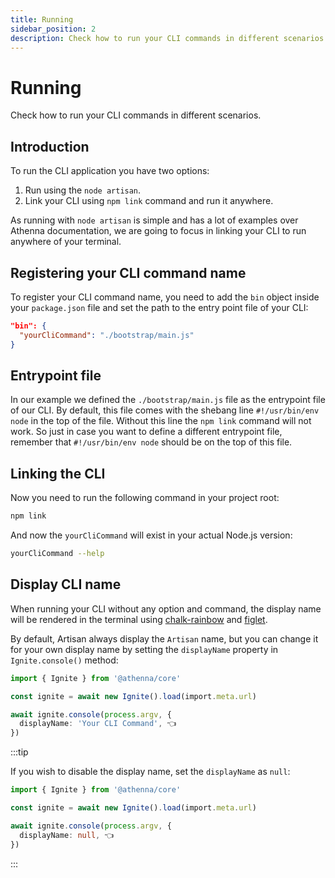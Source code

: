```yaml
---
title: Running
sidebar_position: 2
description: Check how to run your CLI commands in different scenarios.
---
```


# Running

Check how to run your CLI commands in different scenarios.

## Introduction

To run the CLI application you have two options:

1. Run using the `node artisan`.
2. Link your CLI using `npm link` command and run it anywhere.

As running with `node artisan` is simple and has a lot of examples
over Athenna documentation, we are going to focus in linking your
CLI to run anywhere of your terminal.

## Registering your CLI command name

To register your CLI command name, you need to add the
`bin` object inside your `package.json` file and set the
path to the entry point file of your CLI:

```json
"bin": {
  "yourCliCommand": "./bootstrap/main.js"
}
```

## Entrypoint file

In our example we defined the `./bootstrap/main.js` 
file as the entrypoint file of our CLI. By default, this 
file comes with the shebang line `#!/usr/bin/env node`
in the top of the file. Without this line the `npm link` 
command will not work. So just in case you want to define a 
different entrypoint file, remember that `#!/usr/bin/env node`
should be on the top of this file.

## Linking the CLI

Now you need to run the following command in your project root:

```bash
npm link
```

And now the `yourCliCommand` will exist in your actual Node.js version:

```bash
yourCliCommand --help
```

## Display CLI name

When running your CLI without any option and command, the display
name will be rendered in the terminal using 
[chalk-rainbow](https://www.npmjs.com/package/chalk-rainbow) 
and [figlet](https://www.npmjs.com/package/figlet).

By default, Artisan always display the `Artisan` name, but you can
change it for your own display name by setting the `displayName` 
property in `Ignite.console()` method:

```typescript title="Path.bootstrap('main.ts')"
import { Ignite } from '@athenna/core'

const ignite = await new Ignite().load(import.meta.url)

await ignite.console(process.argv, {
  displayName: 'Your CLI Command', 👈
})
```

:::tip

If you wish to disable the display name, set the `displayName`
as `null`:

```typescript title="Path.bootstrap('main.ts')"
import { Ignite } from '@athenna/core'

const ignite = await new Ignite().load(import.meta.url)

await ignite.console(process.argv, {
  displayName: null, 👈
})
```

:::
